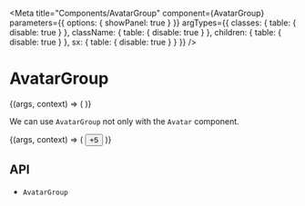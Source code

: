 



<Meta
  title="Components/AvatarGroup"
  component={AvatarGroup}
  parameters={{
    options: { showPanel: true }
  }}
  argTypes={{
    classes: {
      table: {
        disable: true
      }
    },
    className: {
      table: {
        disable: true
      }
    },
    children: {
      table: {
        disable: true
      }
    },
    sx: {
      table: {
        disable: true
      }
    }
  }}
/>

# AvatarGroup

<Description of={AvatarGroup} />

<Canvas>
  <Story name="Demo">
    {(args, context) => (
      <AvatarGroup size={args.size} direction={args.direction} spacing={args.spacing} cutoutWidth={args.cutoutWidth}>
        <Avatar alt="Remy Sharp" src="./avatar/1.png" />
        <Avatar alt="Remy Sharp" src="./avatar/2.png" />
        <Avatar alt="Remy Sharp" src="./avatar/3.png" />
        <Avatar alt="Remy Sharp" src="./avatar/4.png" />
        <Avatar alt="Remy Sharp" src="./avatar/5.png" />
      </AvatarGroup>
    )}
  </Story>
</Canvas>

<ArgsTable story="Demo" />

We can use `AvatarGroup` not only with the `Avatar` component.

<Canvas>
  <Story name="Children">
    {(args, context) => (
      <AvatarGroup size={56} cutoutWidth={5} spacing={-20}>
        <Tooltip placement="top" arrow title="Remy Sharp">
          <Avatar alt="Remy Sharp" src="./avatar/1.png" />
        </Tooltip>
        <Tooltip placement="top" arrow title="Sharp Remy">
          <Avatar alt="Sharp Remy" src="./avatar/2.png" />
        </Tooltip>
        <Tooltip placement="top" arrow title="Remy Sharp">
          <Avatar alt="Remy Sharp" src="./avatar/3.png" />
        </Tooltip>
        <Tooltip placement="top" arrow title="Sharp Remy">
          <Avatar alt="Sharp Remy" src="./avatar/4.png" />
        </Tooltip>
        <Tooltip placement="top" arrow title="Remy Sharp">
          <Avatar alt="Remy Sharp" src="./avatar/5.png" />
        </Tooltip>
        <Button
          size="56"
          color="monoA"
          variant="contained"
          sx={{
            borderRadius: '50%'
          }}
        >
          +5
        </Button>
      </AvatarGroup>
    )}
  </Story>
</Canvas>

## API

<ul>
  <li>
    <LinkTo kind="components-api-avatarGroup" story="page">
      <code>AvatarGroup</code>
    </LinkTo>
  </li>
</ul>
